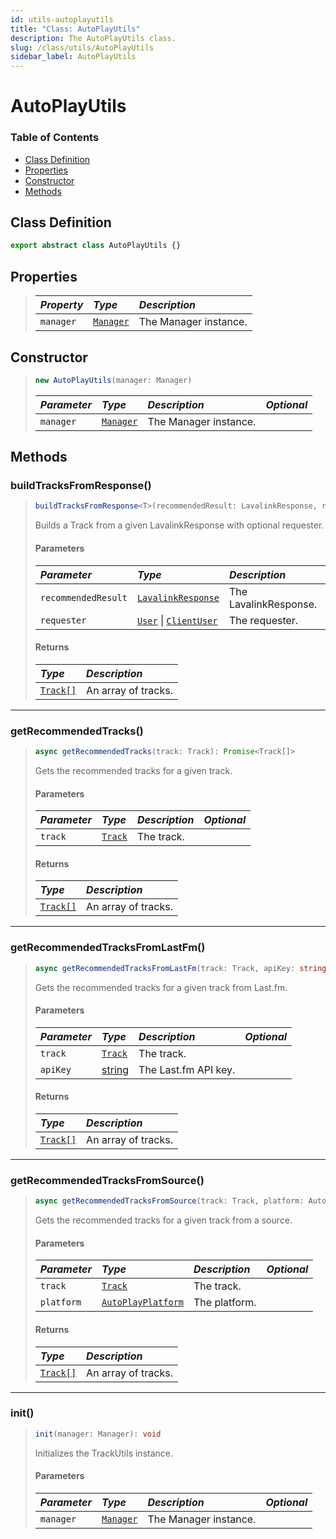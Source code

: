 ```yaml
---
id: utils-autoplayutils
title: "Class: AutoPlayUtils"
description: The AutoPlayUtils class.
slug: /class/utils/AutoPlayUtils
sidebar_label: AutoPlayUtils
---
```


# AutoPlayUtils

### Table of Contents

- [Class Definition](#class-definition)
- [Properties](#properties)
- [Constructor](#constructor)
- [Methods](#methods)

## Class Definition
```ts
export abstract class AutoPlayUtils {}
```

## Properties
> | <i className="fa-solid fa-pen"/> Property | <i className="fa-solid fa-boxes-stacked"/> Type | <i className="fa-solid fa-list"/> Description |
> | :---------------------------------------- | :-----------------------------------------------|:----------------------------------------------|
> | `manager`                                 | [`Manager`](../Manager.mdx)                     | The Manager instance.                         |
## Constructor

> ```js
> new AutoPlayUtils(manager: Manager)
> ```
> | <i className="fa-solid fa-hashtag"/> Parameter | <i className="fa-solid fa-font"/> Type | <i className="fa-solid fa-list"/> Description | <i className="fa-solid fa-flask"/> Optional |
> | :--------------------------------------------- |:---------------------------------------| :---------------------------------------------| :------------------------------------------:|
> | `manager`                                      | [`Manager`](../Manager.mdx)            | The Manager instance.                         | <i className="fa-solid fa-xmark"/>          |

## Methods

### buildTracksFromResponse()
> ```ts
> buildTracksFromResponse<T>(recommendedResult: LavalinkResponse, requester?: T): Track[]
> ```
> Builds a Track from a given LavalinkResponse with optional requester.
> 
> #### Parameters
> | <i className="fa-solid fa-hashtag"/> Parameter | <i className="fa-solid fa-font"/> Type                                                                                                                           | <i className="fa-solid fa-list"/> Description | <i className="fa-solid fa-flask"/> Optional |
> | :--------------------------------------------- |:-----------------------------------------------------------------------------------------------------------------------------------------------------------------| :---------------------------------------------|:-------------------------------------------:|
> | `recommendedResult`                            | [`LavalinkResponse`](../../Typedefs/LavalinkResponse.mdx)                                                                                                        | The LavalinkResponse.                         | <i className="fa-solid fa-xmark"/>          |
> | `requester`                                    | [`User`](https://discordjs.dev/docs/packages/discord.js/main/User:Class) \| [`ClientUser`](https://discordjs.dev/docs/packages/discord.js/main/ClientUser:Class) | The requester.                                | <i className="fa-solid fa-check"/>          |
> 
> #### Returns
> | <i className="fa-solid fa-arrow-right"/> Type | <i className="fa-solid fa-list"/> Description |
> | :---------------------------------------------|:----------------------------------------------|
> | [`Track[]`](../../Typedefs/Track.mdx)         | An array of tracks.                           |
---

### getRecommendedTracks()
> ```ts
> async getRecommendedTracks(track: Track): Promise<Track[]>
> ```
> Gets the recommended tracks for a given track.
> 
> #### Parameters
> | <i className="fa-solid fa-hashtag"/> Parameter | <i className="fa-solid fa-font"/> Type | <i className="fa-solid fa-list"/> Description | <i className="fa-solid fa-flask"/> Optional |
> | :--------------------------------------------- |:---------------------------------------| :---------------------------------------------|:-------------------------------------------:|
> | `track`                                      | [`Track`](../../Typedefs/Track.mdx)    | The track.                                    | <i className="fa-solid fa-xmark"/>          |
> 
> #### Returns
> | <i className="fa-solid fa-arrow-right"/> Type | <i className="fa-solid fa-list"/> Description |
> | :---------------------------------------------|:----------------------------------------------|
> | [`Track[]`](../../Typedefs/Track.mdx)         | An array of tracks.                           |

---

### getRecommendedTracksFromLastFm()
> ```ts
> async getRecommendedTracksFromLastFm(track: Track, apiKey: string): Promise<Track[]>
> ```
> Gets the recommended tracks for a given track from Last.fm.
> 
> #### Parameters
> | <i className="fa-solid fa-hashtag"/> Parameter | <i className="fa-solid fa-font"/> Type                                                                | <i className="fa-solid fa-list"/> Description | <i className="fa-solid fa-flask"/> Optional |
> | :----------------------------------------------|:------------------------------------------------------------------------------------------------------| :---------------------------------------------|:-------------------------------------------:|
> | `track`                                        | [`Track`](../../Typedefs/Track.mdx)                                                                   | The track.                                    | <i className="fa-solid fa-xmark"/>          |
> | `apiKey`                                       | [string](https://developer.mozilla.org/en-US/docs/Web/JavaScript/Reference/Global_Objects/String)   | The Last.fm API key.                          | <i className="fa-solid fa-xmark"/>          |
> 
> #### Returns
> | <i className="fa-solid fa-arrow-right"/> Type | <i className="fa-solid fa-list"/> Description |
> | :---------------------------------------------|:----------------------------------------------|
> | [`Track[]`](../../Typedefs/Track.mdx)         | An array of tracks.                           |

---

### getRecommendedTracksFromSource()
> ```ts
> async getRecommendedTracksFromSource(track: Track, platform: AutoPlayPlatform): Promise<Track[]>
> ```
> Gets the recommended tracks for a given track from a source.
> 
> #### Parameters
> | <i className="fa-solid fa-hashtag"/> Parameter | <i className="fa-solid fa-font"/> Type                 | <i className="fa-solid fa-list"/> Description | <i className="fa-solid fa-flask"/> Optional |
> | :----------------------------------------------|:-------------------------------------------------------| :---------------------------------------------|:-------------------------------------------:|
> | `track`                                        | [`Track`](../../Typedefs/Track.mdx)                    | The track.                                    | <i className="fa-solid fa-xmark"/>          |
> | `platform`                                     | [`AutoPlayPlatform`](../../Enums/AutoPlayPlatform.mdx) | The platform.                                 | <i className="fa-solid fa-xmark"/>          |
> 
> #### Returns
> | <i className="fa-solid fa-arrow-right"/> Type | <i className="fa-solid fa-list"/> Description |
> | :---------------------------------------------|:----------------------------------------------|
> | [`Track[]`](../../Typedefs/Track.mdx)         | An array of tracks.                           |

---

### init()
> ```ts
> init(manager: Manager): void
> ```
> Initializes the TrackUtils instance.
> #### Parameters
> | <i className="fa-solid fa-hashtag"/> Parameter | <i className="fa-solid fa-font"/> Type | <i className="fa-solid fa-list"/> Description    | <i className="fa-solid fa-flask"/> Optional |
> | :--------------------------------------------- |:---------------------------------------| :------------------------------------------------|:-------------------------------------------:|
> | `manager`                                      | [`Manager`](../Manager.mdx)            | The Manager instance.                            | <i className="fa-solid fa-xmark"/>          |

